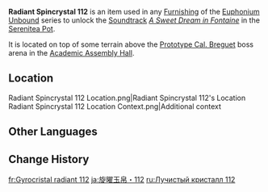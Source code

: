 {{Item Infobox
|id          = 141212
|image       = Item Radiant Spincrystal.png
|type        = Adventure Items
|group       = Radiant Spincrystals
|group2      = Fontaine Spincrystals
|quality     = 4
|invCategory = Precious Items
|description = This wondrous crystal contains a certain rhythm, like something beautiful woven from delicate silk. These items can be found throughout the mainland or from merchants who collect curios. The tune held within this crystal can be revivified in your Serenitea Pot using either "[[Euphonium Unbound: Winding]]" or "[[Euphonium Unbound: Soaring]]." The tune contained within this [[Radiant Spincrystal]] is "[[A Sweet Dream in Fontaine]]."
|source1     = [[Academic Assembly Hall]]
|track       = A Sweet Dream in Fontaine
}}
'''Radiant Spincrystal 112''' is an item used in any [[Furnishing]] of the [[Euphonium Unbound]] series to unlock the [[Soundtrack]] ''[[A Sweet Dream in Fontaine]]'' in the [[Serenitea Pot]].

It is located on top of some terrain above the [[Prototype Cal. Breguet]] boss arena in the [[Academic Assembly Hall]].

==Location==
<gallery>
Radiant Spincrystal 112 Location.png|Radiant Spincrystal 112's Location
Radiant Spincrystal 112 Location Context.png|Additional context
</gallery>

==Other Languages==
{{Other Languages
|default_hidden = 1
|en      = Radiant Spincrystal 112
|zhs     = 旋曜玉帛・其一百一十二
|zhs_rm  = 
|zht     = 旋曜玉帛・其一百一十二
|zht_rm  = 
|zh_tl   = 
|ja      = 旋曜玉帛・112
|ja_rm   = Sen'you Gyokuhaku - Hyaku-juuni
|ja_tl   = 
|ko      = 빛나는 결정・112
|ko_rm   = 
|ko_tl   = 
|es      = Girocristal radiante (112)
|es_tl   = 
|fr      = Gyrocristal radiant 112
|fr_tl   = 
|ru      = Лучистый кристалл 112
|ru_tl   = 
|th      = Radiant Spincrystal 112
|vi      = Ngọc Thạch Âm Vang 112
|vi_tl   = 
|de      = Strahlender Drehkristall CXII
|de_tl   = 
|id      = Radiant Spincrystal 112
|pt      = Cristal Rodopiante Radiante 112
|pt_tl   = 
|tr      = Parlak Burgu Kristal 112
|tr_tl   = 
|it      = Voltacristallo radioso 112
|it_tl   = 
}}

==Change History==
{{Change History|4.1}}

[[fr:Gyrocristal radiant 112]]
[[ja:旋曜玉帛・112]]
[[ru:Лучистый кристалл 112]]